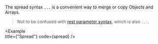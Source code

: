 
The spread syntax `...` is a convenient way to merge or copy Objects and Arrays.

> Not to be confused with [rest parameter syntax](https://developer.mozilla.org/en-US/docs/Web/JavaScript/Reference/Functions/rest_parameters), which is also `...`. 

<Example   
  title={"Spread"}
  code={spread}
/>